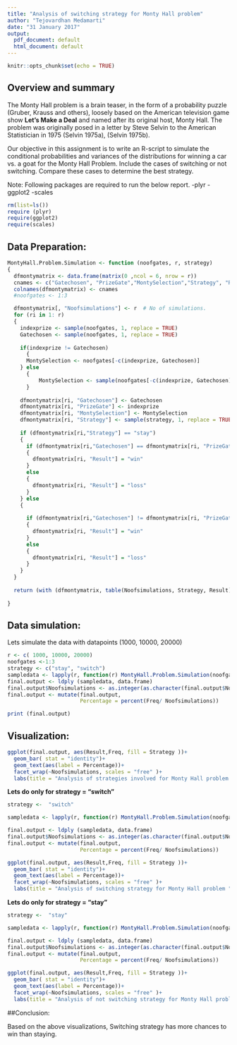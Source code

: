 ```yaml
---
title: "Analysis of switching strategy for Monty Hall problem"
author: "Tejovardhan Medamarti"
date: "31 January 2017"
output:
  pdf_document: default
  html_document: default
---
```


```r
knitr::opts_chunk$set(echo = TRUE)
```

## Overview and summary
The Monty Hall problem is a brain teaser, in the form of a probability puzzle (Gruber, Krauss and others), loosely based on the American television game show **Let's Make a Deal** and named after its original host, Monty Hall. The problem was originally posed in a letter by Steve Selvin to the American Statistician in 1975 (Selvin 1975a), (Selvin 1975b).

Our objective in this assignment is to write an R-script to simulate the conditional probabilities and variances of the distributions for winning a car vs. a goat for the Monty Hall Problem. Include the cases of switching or not switching. Compare these cases to determine the best strategy.

Note: Following packages are required to run the below report.
-plyr
-ggplot2
-scales

```r
rm(list=ls())
require (plyr)
require(ggplot2)
require(scales)
```

## Data Preparation:

```r
MontyHall.Problem.Simulation <- function (noofgates, r, strategy)
{
  dfmontymatrix <- data.frame(matrix(0 ,ncol = 6, nrow = r))
  cnames <- c("Gatechosen", "PrizeGate","MontySelection","Strategy", "Result", "Noofsimulations")
  colnames(dfmontymatrix) <- cnames
  #noofgates <- 1:3

  dfmontymatrix[, "Noofsimulations"] <- r  # No of simulations.
  for (ri in 1: r)
  {
    indexprize <- sample(noofgates, 1, replace = TRUE) 
    Gatechosen <- sample(noofgates, 1, replace = TRUE)
    
    if(indexprize != Gatechosen)
      {
      MontySelection <- noofgates[-c(indexprize, Gatechosen)]
    } else 
      { 
          MontySelection <- sample(noofgates[-c(indexprize, Gatechosen)], 1)
      } 
    
    dfmontymatrix[ri, "Gatechosen"] <- Gatechosen
    dfmontymatrix[ri, "PrizeGate"] <- indexprize
    dfmontymatrix[ri, "MontySelection"] <- MontySelection
    dfmontymatrix[ri, "Strategy"] <- sample(strategy, 1, replace = TRUE) 
   
    if (dfmontymatrix[ri,"Strategy"] == "stay")
    {
      if (dfmontymatrix[ri,"Gatechosen"] == dfmontymatrix[ri, "PrizeGate"])
      {
        dfmontymatrix[ri, "Result"] = "win"
      } 
      else 
      {
        dfmontymatrix[ri, "Result"] = "loss"
      } 
    } else
    {
      
      if (dfmontymatrix[ri,"Gatechosen"] != dfmontymatrix[ri, "PrizeGate"])
      {
        dfmontymatrix[ri, "Result"] = "win"
      } 
      else 
      {
        dfmontymatrix[ri, "Result"] = "loss"
      }   
    }
  }
  
  return (with (dfmontymatrix, table(Noofsimulations, Strategy, Result)))
  
}
```
## Data simulation:
Lets simulate the data with datapoints (1000, 10000, 20000)

```r

r <- c( 1000, 10000, 20000)
noofgates <-1:3
strategy <- c("stay", "switch") 
sampledata <- lapply(r, function(r) MontyHall.Problem.Simulation(noofgates, r, strategy))
final.output <- ldply (sampledata, data.frame)
final.output$Noofsimulations <- as.integer(as.character(final.output$Noofsimulations))
final.output <- mutate(final.output, 
                       Percentage = percent(Freq/ Noofsimulations))

print (final.output)

```
## Visualization:
```r

ggplot(final.output, aes(Result,Freq, fill = Strategy ))+
  geom_bar( stat = "identity")+
  geom_text(aes(label = Percentage))+
  facet_wrap(~Noofsimulations, scales = "free" )+
  labs(title = "Analysis of strategies involved for Monty Hall problem ", y = "No of Simulations", x = "Strategy Result")

```

**Lets do only for strategy = "switch"**

```r

strategy <-  "switch" 

sampledata <- lapply(r, function(r) MontyHall.Problem.Simulation(noofgates, r, strategy))

final.output <- ldply (sampledata, data.frame)
final.output$Noofsimulations <- as.integer(as.character(final.output$Noofsimulations))
final.output <- mutate(final.output, 
                       Percentage = percent(Freq/ Noofsimulations))

ggplot(final.output, aes(Result,Freq, fill = Strategy ))+
  geom_bar( stat = "identity")+
  geom_text(aes(label = Percentage))+
  facet_wrap(~Noofsimulations, scales = "free" )+
  labs(title = "Analysis of switching strategy for Monty Hall problem ", y = "No of Simulations", x = "Strategy Result")

```

**Lets do only for strategy = "stay"**

```r
strategy <-  "stay" 

sampledata <- lapply(r, function(r) MontyHall.Problem.Simulation(noofgates, r, strategy))

final.output <- ldply (sampledata, data.frame)
final.output$Noofsimulations <- as.integer(as.character(final.output$Noofsimulations))
final.output <- mutate(final.output, 
                       Percentage = percent(Freq/ Noofsimulations))

ggplot(final.output, aes(Result,Freq, fill = Strategy ))+
  geom_bar( stat = "identity")+
  geom_text(aes(label = Percentage))+
  facet_wrap(~Noofsimulations, scales = "free" )+
  labs(title = "Analysis of not switching strategy for Monty Hall problem ", y = "No of Simulations", x = "Strategy Result")

```

##Conclusion:

Based on the above visualizations, Switching strategy has more chances to win than staying.
